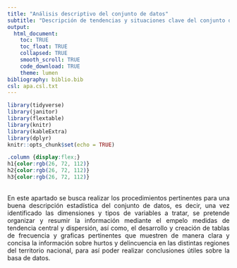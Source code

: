 ```yaml
---
title: "Análisis descriptivo del conjunto de datos"
subtitle: "Descripción de tendencias y situaciones clave del conjunto de datos"
output:
  html_document:
    toc: TRUE
    toc_float: TRUE
    collapsed: TRUE
    smooth_scroll: TRUE
    code_download: TRUE
    theme: lumen
bibliography: biblio.bib
csl: apa.csl.txt 
---
```

```r
library(tidyverse)
library(janitor)
library(flextable)
library(knitr)
library(kableExtra)
library(dplyr)
knitr::opts_chunk$set(echo = TRUE)  
```
```css
.column {display:flex;}
h1{color:rgb(26, 72, 112)}
h2{color:rgb(26, 72, 112)}
h3{color:rgb(26, 72, 112)}
```
<br>
<div style="text-align: justify">
En este apartado se busca realizar los procedimientos pertinentes para una buena descripción estadística del conjunto de datos, es decir, una vez identificado las dimensiones y tipos de variables a tratar, se pretende organizar y resumir la información mediante el empelo medidas de tendencia central y dispersión, así como, el desarrollo y creación de tablas de frecuencia y graficas pertinentes que muestren de manera clara y concisa la información sobre hurtos y delincuencia en las distintas regiones del territorio nacional, para así poder realizar conclusiones útiles sobre la basa de datos. 
<div/>
<br>